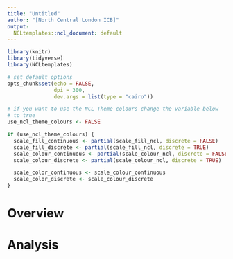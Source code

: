 ```yaml
---
title: "Untitled"
author: "[North Central London ICB]"
output:
  NCLtemplates::ncl_document: default
---
```


```r

library(knitr)
library(tidyverse)
library(NCLtemplates)

# set default options
opts_chunk$set(echo = FALSE,
               dpi = 300,
               dev.args = list(type = "cairo"))

# if you want to use the NCL Theme colours change the variable below
# to true
use_ncl_theme_colours <- FALSE

if (use_ncl_theme_colours) {
  scale_fill_continuous <- partial(scale_fill_ncl, discrete = FALSE)
  scale_fill_discrete <- partial(scale_fill_ncl, discrete = TRUE)
  scale_colour_continuous <- partial(scale_colour_ncl, discrete = FALSE)
  scale_colour_discrete <- partial(scale_colour_ncl, discrete = TRUE)

  scale_color_continuous <- scale_colour_continuous
  scale_color_discrete <- scale_colour_discrete
}
```

# Overview

# Analysis

[//]: <> (URL's / References --------------------------------------------------)
[email]: mailto:`r Sys.getenv("MY_EMAIL")`
[web]: https://www.nclhealthandcare.org.uk/
